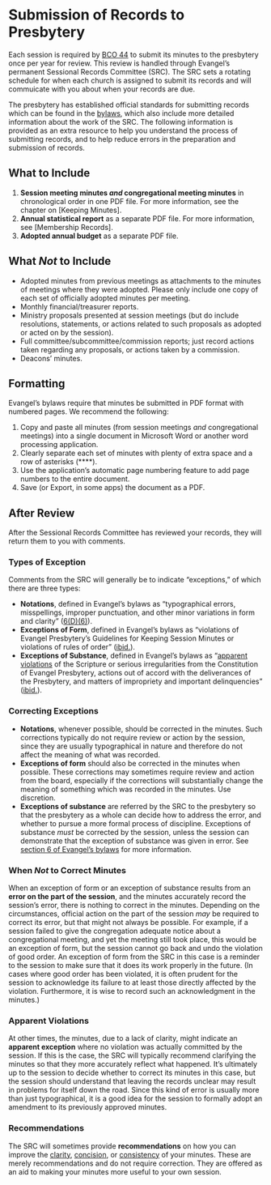# Submission of Records to Presbytery

Each session is required by [BCO 44](https://bco.evangelpresbytery.com/the-rules-of-discipline.html#general-review-and-control) to submit its minutes to the presbytery once per year for review. This review is handled through Evangel's permanent Sessional Records Committee (SRC). The SRC sets a rotating schedule for when each church is assigned to submit its records and will commuicate with you about when your records are due.

The presbytery has established official standards for submitting records which can be found in the [bylaws](https://bylaws.evangelpresbytery.com/bylaws.html#appendix-1-guidelines-for-keeping-sessional-records), which also include more detailed information about the work of the SRC. The following information is provided as an extra resource to help you understand the process of submitting records, and to help reduce errors in the preparation and submission of records.

## What to Include

1. **Session meeting minutes *and* congregational meeting minutes** in chronological order in one PDF file. For more information, see the chapter on [Keeping Minutes].
2. **Annual statistical report** as a separate PDF file. For more information, see [Membership Records].
3. **Adopted annual budget** as a separate PDF file.

## What *Not* to Include

* Adopted minutes from previous meetings as attachments to the minutes of meetings where they were adopted. Please only include one copy of each set of officially adopted minutes per meeting.
* Monthly financial/treasurer reports.
* Ministry proposals presented at session meetings (but do include resolutions, statements, or actions related to such proposals as adopted or acted on by the session).
* Full committee/subcommittee/commission reports; just record actions taken regarding any proposals, or actions taken by a commission.
* Deacons’ minutes.

## Formatting

Evangel's bylaws require that minutes be submitted in PDF format with numbered pages. We recommend the following:

1. Copy and paste all minutes (from session meetings *and* congregational meetings) into a single document in Microsoft Word or another word processing application.
2. Clearly separate each set of minutes with plenty of extra space and a row of asterisks (\*\*\*\*).
3. Use the application's automatic page numbering feature to add page numbers to the entire document.
4. Save (or Export, in some apps) the document as a PDF.

## After Review

After the Sessional Records Committee has reviewed your records, they will return them to you with comments.

### Types of Exception

Comments from the SRC will generally be to indicate "exceptions," of which there are three types:

* **Notations**, defined in Evangel's bylaws as "typographical errors, misspellings, improper punctuation, and other minor variations in form and clarity" ([6(D)(6)](https://bylaws.evangelpresbytery.com/bylaws.html#section-6-permanent-committees)).
* **Exceptions of Form**, defined in Evangel's bylaws as "violations of Evangel Presbytery's Guidelines for Keeping Session Minutes or violations of rules of order" ([ibid.](https://bylaws.evangelpresbytery.com/bylaws.html#section-6-permanent-committees)).
* **Exceptions of Substance**, defined in Evangel's bylaws as "[apparent violations](#apparent-violations) of the Scripture or serious irregularities from the Constitution of Evangel Presbytery, actions out of accord with the deliverances of the Presbytery, and matters of impropriety and important delinquencies" ([ibid.](https://bylaws.evangelpresbytery.com/bylaws.html#section-6-permanent-committees)).

### Correcting Exceptions

* **Notations**, whenever possible, should be corrected in the minutes. Such corrections typically do not require review or action by the session, since they are usually typographical in nature and therefore do not affect the meaning of what was recorded.
* **Exceptions of form** should also be corrected in the minutes when possible. These corrections may sometimes require review and action from the board, especially if the corrections will substantially change the meaning of something which was recorded in the minutes. Use discretion.
* **Exceptions of substance** are referred by the SRC to the presbytery so that the presbytery as a whole can decide how to address the error, and whether to pursue a more formal process of discipline. Exceptions of substance *must* be corrected by the session, unless the session can demonstrate that the exception of substance was given in error. See [section\ 6 of Evangel's bylaws](https://bylaws.evangelpresbytery.com/bylaws.html#section-6-permanent-committees) for more information.

### When *Not* to Correct Minutes

When an exception of form or an exception of substance results from an **error on the part of the session**, and the minutes accurately record the session's error, there is nothing to correct in the minutes. Depending on the circumstances, official action on the part of the session *may* be required to correct its error, but that might not always be possible. For example, if a session failed to give the congregation adequate notice about a congregational meeting, and yet the meeting still took place, this would be an exception of form, but the session cannot go back and undo the violation of good order. An exception of form from the SRC in this case is a reminder to the session to make sure that it does its work properly in the future. (In cases where good order has been violated, it is often prudent for the session to acknowledge its failure to at least those directly affected by the violation. Furthermore, it is wise to record such an acknowledgment in the minutes.)

### Apparent Violations

At other times, the minutes, due to a lack of clarity, might indicate an **apparent exception** where no violation was actually committed by the session. If this is the case, the SRC will typically recommend clarifying the minutes so that they more accurately reflect what happened. It's ultimately up to the session to decide whether to correct its minutes in this case, but the session should understand that leaving the records unclear may result in problems for itself down the road. Since this kind of error is usually more than just typographical, it is a good idea for the session to formally adopt an amendment to its previously approved minutes.

### Recommendations

The SRC will sometimes provide **recommendations** on how you can improve the [clarity](#clarity), [concision](#concision), or [consistency](#consistency) of your minutes. These are merely recommendations and do not require correction. They are offered as an aid to making your minutes more useful to your own session.
